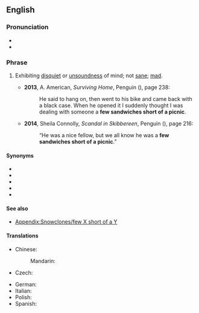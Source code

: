 ==English==

===Pronunciation===
* {{audio|en|en-uk-a few sandwiches short of a picnic.ogg|Audio (UK)}}
* {{audio|en|en-au-few sandwiches short of a picnic.ogg|Audio (AU)}}

===Phrase===
{{head|en|phrase|head=a [[few]] [[sandwich]]es [[short]] [[of]] a [[picnic]]}}

# {{lb|en|idiomatic}} Exhibiting [[disquiet]] or [[unsoundness]] of mind; not [[sane]]; [[mad]].
#: {{syn|en|Thesaurus:insane}}
#: {{ux|en|I think the lady down the road is '''a few sandwiches short of a picnic'''—you often hear strange bangings at odd hours in the morning.}}
#* '''2013''', A. American, ''Surviving Home'', Penguin ({{ISBN|9780698151864}}), page 238:
#*: He said to hang on, then went to his bike and came back with a black case. When  he opened it I suddenly thought I was dealing with someone a '''few sandwiches short of a picnic'''.
#* '''2014''', Sheila Connolly, ''Scandal in Skibbereen'', Penguin ({{ISBN|9780698137332}}), page 216:
#*: “He was a nice fellow, but we all know he was a '''few sandwiches short of a picnic'''.”

====Synonyms====
* {{l|en|his driveway doesn't go all the way to the road}}
* {{l|en|a few clowns short of a circus}}
* {{l|en|a few spanners short of a tool box}}
* {{l|en|one brick short of a full load}}
* {{l|en|one card shy of a full deck}}

====See also====
* [[Appendix:Snowclones/few X short of a Y]]

====Translations====
{{trans-top|Not sane}}
* Chinese:
*: Mandarin: {{t|cmn|神志不清|tr=shénzhì bùqīng|sc=Hani}}
* Czech: {{t|cs|šplouchat někomu na maják}}
{{trans-mid}}
* German: {{t+|de|nicht alle Tassen im Schrank haben}}
* Italian: {{t|it|essere fuori di testa}}
* Polish: {{t+|pl|nie mieć wszystkich w domu}}
* Spanish: {{t|es|faltarle un hervor}}
{{trans-bottom}}
